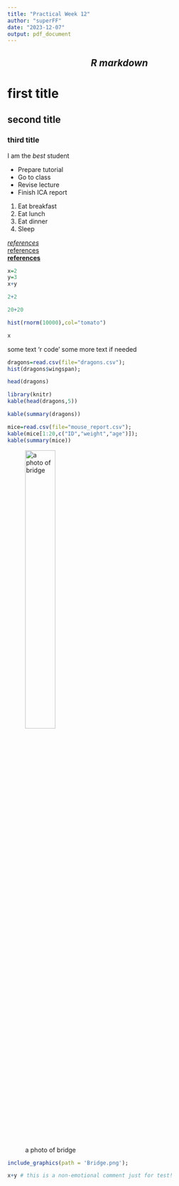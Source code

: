 ```yaml
---
title: "Practical Week 12"
author: "superFF"
date: "2023-12-07"
output: pdf_document
---
```


<center>
## ***R markdown***
</center>

# first title

## second title

### third title

I am the *best* student

-   Prepare tutorial
-   Go to class
-   Revise lecture
-   Finish ICA report

1.  Eat breakfast
2.  Eat lunch
3.  Eat dinner
4.  Sleep

[*references*](https://zhuanlan.zhihu.com/p/586111689?utm_id=0) </br> [references](https://zhuanlan.zhihu.com/p/586111689?utm_id=0) </br> [**references**](https://zhuanlan.zhihu.com/p/586111689?utm_id=0)

```r
x=2
y=3
x+y
```

```r
2+2
```

```r
20+20
```

```r
hist(rnorm(10000),col="tomato")
```

```r
x
```

some text 'r code' some more text if needed

```r
dragons=read.csv(file="dragons.csv");
hist(dragons$wingspan);
```

```r
head(dragons)

library(knitr)
kable(head(dragons,5))

kable(summary(dragons))

mice=read.csv(file="mouse_report.csv");
kable(mice[1:20,c("ID","weight","age")]);
kable(summary(mice))
```

![a photo of bridge](Bridge.png){width="40%"}

```r
include_graphics(path = 'Bridge.png');
```

```r
x+y # this is a non-emotional comment just for test!
```